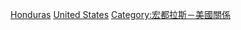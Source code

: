 [[Category:美國駐外大使|Honduras]]
[[Category:駐宏都拉斯大使|United States]]
[[Category:宏都拉斯－美國關係|Category:宏都拉斯－美國關係]]